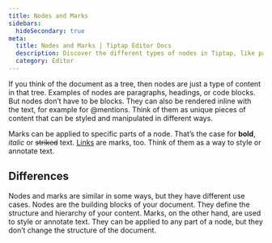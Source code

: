 ```yaml
---
title: Nodes and Marks
sidebars:
  hideSecondary: true
meta:
  title: Nodes and Marks | Tiptap Editor Docs
  description: Discover the different types of nodes in Tiptap, like paragraphs, headings, code blocks, and more. Learn more in our docs!
  category: Editor
---
```


If you think of the document as a tree, then nodes are just a type of content in that tree. Examples of nodes are paragraphs, headings, or code blocks. But nodes don’t have to be blocks. They can also be rendered inline with the text, for example for @mentions. Think of them as unique pieces of content that can be styled and manipulated in different ways.

Marks can be applied to specific parts of a node. That’s the case for **bold**, _italic_ or ~~striked~~ text. [Links](#) are marks, too. Think of them as a way to style or annotate text.

## Differences

Nodes and marks are similar in some ways, but they have different use cases. Nodes are the building blocks of your document. They define the structure and hierarchy of your content. Marks, on the other hand, are used to style or annotate text. They can be applied to any part of a node, but they don’t change the structure of the document.
